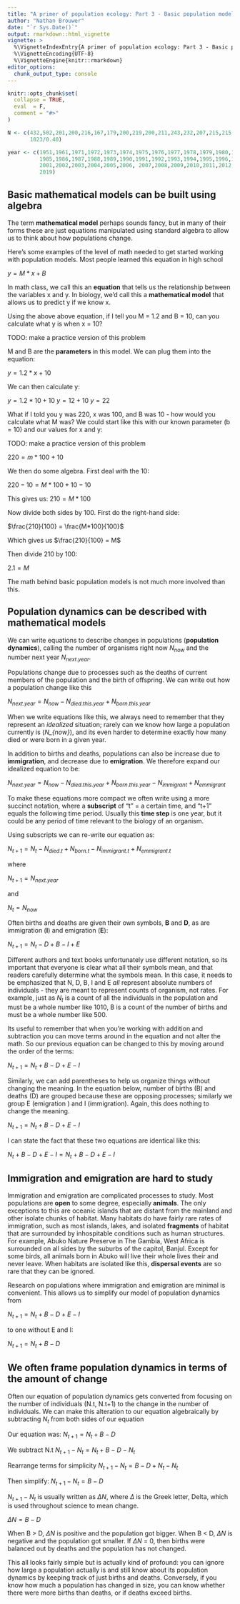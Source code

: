 ```yaml
---
title: "A primer of population ecology: Part 3 - Basic population models"
author: "Nathan Brouwer"
date: "`r Sys.Date()`"
output: rmarkdown::html_vignette
vignette: >
  %\VignetteIndexEntry{A primer of population ecology: Part 3 - Basic population models}
  %\VignetteEncoding{UTF-8}
  %\VignetteEngine{knitr::rmarkdown}
editor_options: 
  chunk_output_type: console
---
```


```r
knitr::opts_chunk$set(
  collapse = TRUE,
  eval  = F,
  comment = "#>"
)

N <- c(432,502,201,200,216,167,179,200,219,200,211,243,232,207,215,215,216,210,167,207,212,265,347, 397,485,633,765,692,728,804,904,891,1085,1050,1202,1341,1420,1485,1707,1803,1826,1773,1828,2090,2020, NA,2365,
       1023/0.40)

year <- c(1951,1961,1971,1972,1973,1974,1975,1976,1977,1978,1979,1980,1981,1982,1983,1984,
          1985,1986,1987,1988,1989,1990,1991,1992,1993,1994,1995,1996,1997,1998,1999,2000,
          2001,2002,2003,2004,2005,2006, 2007,2008,2009,2010,2011,2012,2013,2014,2015,
          2019)
```






## Basic mathematical models can be built using algebra

The term **mathematical model** perhaps sounds fancy, but in many of their forms these are just equations manipulated using standard algebra to allow us to think about how populations change.  

Here's some examples of the level of math needed to get started working with population models. Most people learned this equation in high school

$y = M*x + B$

In math class, we call this an **equation** that tells us the relationship between the variables x and y.  In biology, we'd call this a **mathematical model** that allows us to predict y if we know x.

Using the above above equation, if  I tell you M = 1.2 and B = 10, can you calculate what y is when x = 10?

TODO: make a practice version of this problem

M and B are the **parameters** in this model.  We can plug them into the equation:

$y = 1.2*x + 10$

We can then calculate y:

$y = 1.2*10 + 10$
$y = 12 + 10$
$y = 22$

What if I told you y was 220, x was 100, and B was 10 - how would you calculate what M was?  We could start like this with our known parameter (b = 10) and our values for x and y:

TODO: make a practice version of this problem


$220 = m*100 + 10$

We then do some algebra.  First deal with the 10:

$220 - 10 = M*100 + 10 - 10$

This gives us:
$210 = M*100$

Now divide both sides by 100.  First do the right-hand side:

$\frac{210}{100} = \frac{M*100}{100}$

Which gives us
$\frac{210}{100} = M$

Then divide 210 by 100:

$2.1 = M$

The math behind basic population models is not much more involved than this.


## Population dynamics can be described with mathematical models

We can write equations to describe changes in populations (**population dynamics**), calling the number of organisms right now $N_{now}$ and the number next year $N_{next.year}$.

Populations change due to processes such as the deaths of current members of the population and the birth of offspring.  We can write out how a population change like this

$N_{next.year}= N_{now} - N_{died.this.year} + N_{born.this.year}$

When we write equations like this, we always need to remember that they represent an *idealized* situation; rarely can we know how large a population currently is (*N_{now}*), and its even harder to determine exactly how many died or were born in a given year.  

In addition to births and deaths, populations can also be increase due to **immigration**, and decrease due to **emigration**. We therefore expand our idealized equation to be:

$N_{next.year}= N_{now} - N_{died.this.year} + N_{born.this.year} - N_{immigrant}+N_{emmigrant}$

To make these equations more compact we often write using a more succinct notation, where a **subscript** of "t" = a certain time, and "t+1" equals the following time period.  Usually this **time step** is one year, but it could be any period of time relevant to the biology of an organism.  

Using subscripts we can re-write our equation as:

$N_{t+1}= N_{t} - N_{died.t} + N_{born.t} - N_{immigrant.t}+N_{emmigrant.t}$

where 

$N_{t+1} = N_{next.year}$

and 

$N_{t} = N_{now}$

Often births and deaths are given their own symbols, **B** and **D**, as are immigration (**I**) and emigration (**E**):

$N_{t+1}= N_{t} - D + B - I + E$

Different authors and text books unfortunately use different notation, so its important that everyone is clear what all their symbols mean, and that readers carefully determine what the symbols mean.  In this case, it needs to be emphasized that N, D, B, I and E *all* represent absolute numbers of individuals - they are meant to represent counts of organism, not rates.  For example, just as  $N_{t}$ is a count of all the individuals in the population and must be a whole number like 1010, B is a count of the number of births and must be a whole number like 500.  

Its useful to remember that when you're working with addition and subtraction you can move terms around in the equation and not alter the math.  So our previous equation can be changed to this by moving around the order of the terms:

$N_{t+1}= N_{t} + B - D + E - I$

Similarly, we can add parentheses to help us organize things without changing the meaning.  In the equation below, number of births (B) and deaths (D) are grouped because these are opposing processes; similarly we group E (emigration ) and I (immigration).  Again, this does nothing to change the meaning.

$N_{t+1}= N_{t} + B - D + E - I$

I can state the fact that these two equations are identical like this: 

$N_{t} + B - D + E - I = N_{t} + B - D + E - I$


## Immigration and emigration are hard to study

Immigration and emigration are complicated processes to study.  Most populations are **open** to some degree, especially **animals**.  The only exceptions to this are oceanic islands that are distant from the mainland and other isolate chunks of habitat. Many habitats do have fairly rare rates of immigration, such as most islands, lakes, and isolated **fragments** of habitat that are surrounded by inhospitable conditions such as human structures.   For example, Abuko Nature Preserve in The Gambia, West Africa is surrounded on all sides by the suburbs of the capitol, Banjul.  Except for some birds, all animals born in Abuko will live their whole lives their and never leave.  When habitats are isolated like this,  **dispersal events** are  so rare that they can be ignored.  

Research on populations where immigration and emigration are minimal is convenient.  This allows us to simplify our model of population dynamics from 

$N_{t+1}= N_{t} + B - D + E - I$

to one without E and I:

$N_{t+1}= N_{t} + B - D$


## We often frame population dynamics in terms of the amount of change

Often our equation of population dynamics gets converted from focusing on the number of individuals (N.t, N.t+1) to the change in the number of individuals.  We can make this alteration to our equation algebraically by subtracting $N_{t}$ from both sides of our equation

Our equation was:
$N_{t+1} = N_{t} + B - D$

We subtract N.t
$N_{t+1} - N_{t} = N_{t} + B - D - N_{t}$

Rearrange terms for simplicity
$N_{t+1} - N_{t} = B - D + N_{t}- N_{t}$

Then simplify:
$N_{t+1} - N_{t} = B - D$

$N_{t+1} - N_{t}$ is usually written as $\Delta N$, where $\Delta$ is the Greek letter, Delta, which is used throughout science to mean change.

$\Delta N = B - D$

When B > D, $\Delta N$ is positive and the population got bigger.  When B < D, $\Delta N$ is negative and the population got smaller.  If $\Delta N$ = 0, then births were balanced out by deaths and the population has not changed.  

This all looks fairly simple but is actually kind of profound: you can ignore how large a population actually is and still know about its population dynamics by keeping track of just births and deaths.  Conversely, if you know how much a population has changed in size, you can know whether there were more births than deaths, or if deaths exceed births.

